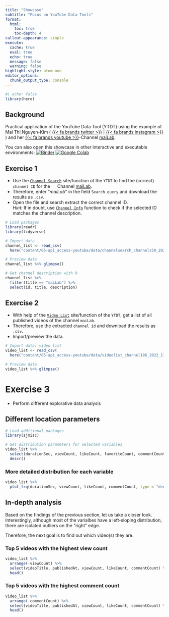 ```yaml
---
title: "Showcase"
subtitle: "Focus on YouTube Data Tools"
format: 
  html:
    toc: true
    toc-depth: 4
callout-appearance: simple
execute: 
  cache: true
  eval: true
  echo: true
  message: false
  warning: false
highlight-style: atom-one
editor_options: 
  chunk_output_type: console
---
```


```r
#| echo: false
library(here)
```

## Background

Practical application of the YouTube Data Tool (YTDT) using the example of Mai Thi Nguyen-Kim ( [{{< fa brands twitter >}}](https://twitter.com/maithi_nk) \| [{{< fa brands instagram >}}](https://www.instagram.com/maithink/) ) and her [{{< fa brands youtube >}}](https://www.youtube.com/c/maiLab)-Channel [maiLab](https://www.youtube.com/c/maiLab).

You can also open this showcase in other interactive and executable environments:
[![Binder](https://mybinder.org/badge_logo.svg)](https://mybinder.org/v2/gh/chrdrn/dbd_binder/HEAD)
[![Google Colab](https://colab.research.google.com/assets/colab-badge.svg)](https://colab.research.google.com/github/chrdrn/dbd_binder/blob/main/session_05-showcase_youtube.ipynb)

## Exercise 1

-   Use the [`Channel Search`](https://tools.digitalmethods.net/netvizz/youtube/mod_channels_search.php) site/function of the `YTDT` to find the (correct) `channel ID` for the <img src="https://raw.githubusercontent.com/FortAwesome/Font-Awesome/6.x/svgs/brands/youtube.svg" width="15" height="15"/> Channel [maiLab](https://www.youtube.com/c/maiLab).
-   Therefore, enter "*maiLab*" in the field `Search query` and download the results as `.csv`.
-   Open the file and search extract the correct channel ID.\
    *Hint:* If in doubt, use [`Channel Info`](https://tools.digitalmethods.net/netvizz/youtube/mod_channel_info.php) function to check if the selected ID matches the channel description.

```r
# Load packages
library(readr)
library(tidyverse)

# Import data
channel_list <- read_csv(
  here("content/05-api_access-youtube/data/channelsearch_channels50_2022_11_17-09_54_22.csv"))

# Preview data 
channel_list %>% glimpse()
```

```r
# Get channel description with R
channel_list %>%
  filter(title == "maiLab") %>%
  select(id, title, description)
```

## Exercise 2

-   With help of the [`Video List`](https://tools.digitalmethods.net/netvizz/youtube/mod_videos_list.php) site/function of the `YTDT`, get a list of all published videos of the channel `maiLab`.
-   Therefore, use the extracted `channel id` and download the results as `.csv`.
-   Import/preview the data.

```r
# Import data: video list
video_list <- read_csv(
  here("content/05-api_access-youtube/data/videolist_channel186_2022_11_17-10_20_11.csv"))

# Preview data 
video_list %>% glimpse()
```

# Exercise 3

-   Perform different explorative data analysis

## Different location parameters

```r
# Load additional packages
library(sjmisc) 

# Get distribution parameters for selected variables
video_list %>% 
  select(durationSec, viewCount, likeCount, favoriteCount, commentCount) %>% 
  descr()

```

### More detailed distribution for each variable

```r
video_list %>% 
  plot_frq(durationSec, viewCount, likeCount, commentCount, type = "density")
```

## In-depth analysis

Based on the findings of the previous section, let us take a closer look. Interestingly, although most of the varialbes have a left-sloping distribution, there are isolated outliers on the "right" edge.

Therefore, the next goal is to find out which video(s) they are.

### Top 5 videos with the **highest view count**

```r
video_list %>% 
  arrange(-viewCount) %>% 
  select(videoTitle, publishedAt, viewCount, likeCount, commentCount) %>% 
  head()
```

### Top 5 videos with the **highest comment count**

```r
video_list %>% 
  arrange(-commentCount) %>% 
  select(videoTitle, publishedAt, viewCount, likeCount, commentCount) %>% 
  head()
```
